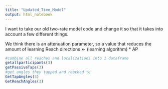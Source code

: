 ```yaml
---
title: "Updated_Time_Model"
output: html_notebook
---
```


I want to take our old two-rate model code and change it so that it takes into account a few different things.

We think there is an attenuation parameter, so a value that reduces the amount of learning
     Reach directions <- (learning algorithm) * AP



```r
#combine all reaches and localizations into 1 dataframe
getallparticipants(3)
getPassiveTaps(3)
#get angles they tapped and reached to
GetTapAngles(3)
GetReachAngles(3)
```
